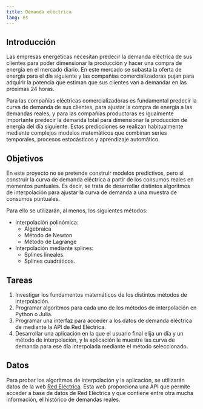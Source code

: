 ```yaml
---
title: Demanda eléctrica
lang: es
---
```


## Introducción 

Las empresas energéticas necesitan predecir la demanda eléctrica de sus clientes para poder dimensionar la producción y hacer una compra de energía en el mercado diario. En este mercado se subasta la oferta de energía para el día siguiente y las compañías comercializadoras pujan para adquirir la potencia que estiman que sus clientes van a demandar en las próximas 24 horas. 

Para las compañías eléctricas comercializadoras es fundamental predecir la curva de demanda de sus clientes, para ajustar la compra de energía a las demandas reales, y para las compañías productoras es igualmente importante predecir la demanda total para dimensionar la producción de energía del día siguiente. Estas predicciones se realizan habitualmente mediante complejos modelos matemáticos que combinan series temporales, procesos estocásticos y aprendizaje automático.

## Objetivos

En este proyecto no se pretende construir modelos predictivos, pero si construir la curva de demanda eléctrica a partir de los consumos reales en momentos puntuales. Es decir, se trata de desarrollar distintos algoritmos de interpolación para ajustar la curva de demanda a una muestra de consumos puntuales. 

Para ello se utilizarán, al menos, los siguientes métodos: 

- Interpolación polinómica:
    - Algebraica
    - Método de Newton
    - Método de Lagrange
- Interpolación mediante splines:
    - Splines lineales.
    - Splines cuadráticos.

## Tareas

1. Investigar los fundamentos matemáticos de los distintos métodos de interpolación.
2. Programar algoritmos para cada uno de los métodos de interpolación en Python o Julia.
3. Programar una interfaz para acceder a los datos de demanda eléctrica de mediante la API de Red Eléctrica.
4. Desarrollar una aplicación en la que el usuario final elija un día y un método de interpolación, y la aplicación le muestre las curva de demanda para ese día interpolada mediante el método seleccionado.

## Datos

Para probar los algoritmos de interpolación y la aplicación, se utilizarán datos de la web [Red Eléctrica](https://www.ree.es/). Esta web proporciona una API que permite acceder a base de datos de Red Eléctrica y que contiene entre otra mucha información, el histórico de demandas reales.

